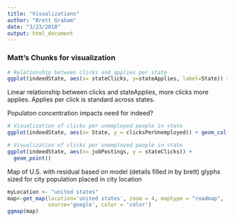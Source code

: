 ```yaml
---
title: "Visualizations"
author: "Brett Graham"
date: "3/23/2018"
output: html_document
--- 
```

### Matt's Chunks for visualization
```r
# Relationship between clicks and applies per state
ggplot(indeedState, aes(x= stateClicks, y=stateApplies, label=State)) + geom_point() + geom_text(aes(label=State), hjust= 0, vjust = 0, alpha=0.5)
```
Linear relationship between clicks and stateApplies, more clicks more applies. Applies per click is standard across states.


Populaton concentration impacts need for indeed?
```r
# Visualization of clicks per unemployed people in state
ggplot(indeedState, aes(x= State, y = clicksPerUnemployed)) + geom_col()
```


```r
# Visualization of clicks per unemployed people in state
ggplot(indeedState, aes(x= jobPostings, y = stateClicks)) + 
  geom_point() 
```


Map of U.S. with residual based on model (details filled in by brett) glyphs sized for city population placed in city location
```r
myLocation <- "united states"
map<-get_map(location='united states', zoom = 4, maptype = "roadmap",
             source='google', color = 'color')
ggmap(map)

```

